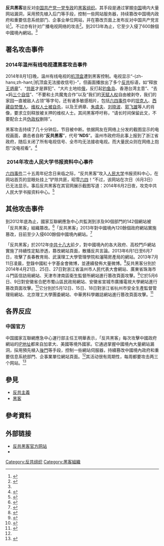 {{Multiple issues|
{{Citecheck|time=2020-09-16T12:23:02+00:00}}
{{Original research|time=2020-09-16T12:23:02+00:00}}
}}
{{NoteTA
|G1=IT
|1=zh-hans:反共黑客;zh-hant:反共黑客;<!--名從主人，防止過度轉換為「反共駭客」-->
|2=zh-tw:機上盒;zh-hk:機頂盒;zh-cn:机顶盒;}}

'''反共黑客'''是反对[[中国共产党|中国共产党]][[一党专政|一党专政]]的[[黑客组织|黑客组织]]。其手段是通过掌握[[中国|中国]]境内大量网站漏洞，采用预先植入后门等手段，控制一些网站服务器，持续篡改中国境内政府和重要信息系统部门、企事业单位网站，并在篡改页面上发布反对中国共产党言论<ref>{{Cite web|url = http://news.ifeng.com/shendu/lwdfzk/detail_2014_01/27/33410955_0.shtml|title = 政府网站被篡改数成倍增长 攻击者多难以确定|accessdate = 2014年1月27日|author = 吴铭|archive-date = 2014年1月27日|archive-url = https://web.archive.org/web/20140127133651/http://news.ifeng.com/shendu/lwdfzk/detail_2014_01/27/33410955_0.shtml|dead-url = no}}</ref>。不过亦有针对广播电视网络的攻击<ref>{{Cite web|url = http://www.rfa.org/cantonese/news/Wenzhou-TV-hacker-08012014123747.html|title = 温州数码电视被黑客入侵|accessdate = 2014年8月1日|language = zh-hans|archive-date = 2014年8月8日|archive-url = https://web.archive.org/web/20140808082154/http://www.rfa.org/cantonese/news/Wenzhou-TV-hacker-08012014123747.html|dead-url = no}}</ref>。到2013年為止，它至少入侵了600餘個中國境內網站。<ref name="中國國防報"/>

== 著名攻击事件 ==
=== 2014年温州有线电视遭黑客攻击事件 ===
{{另见|2014年温州有线电视遭黑客攻击事件|}}
2014年8月1日晚，温州有线电视的[[机顶盒|机顶盒]]遭到黑客控制。电视显示“-{zh-hans;zh-hant;|机顶盒无法接收信号}-”，但画面播放出了多个[[反共主义|反共]]标语，如“释放[[王炳章|王炳章]]”、“[[共匪|共匪]]才是罪犯”、“大片土地给[[俄罗斯|俄]]，反打起[[釣魚臺|钓鱼岛]]、香港台湾主意”、“去×妈[[三个自信|三个自信]]”、“不要和土共魔鬼合作”以及“我们的[[天赋人权|天赋人权]]自由被剥夺，我们的家园一直被敌人占领”等字句，还有诸多敏感相片，包括[[六四事件|六四事件]]中的[[王维林|坦克人]]、[[藏區連環自焚事件|西藏自焚僧人]]、[[维权人士|维权人士]][[被自杀|被自杀]]，以及王炳章、[[朱虞夫|朱虞夫]]、[[刘晓波|刘晓波]]、[[郭飞雄|郭飞雄]]等人的肖像，要求立刻释放被关押的维权人士。其间黑客呼吁称，“请长时间保留此文，不要配合土共[[伪政权|伪政权]]删除”。

黑客攻击持续了几十分钟后，节目被中断。依据网友在网络上分发的截图显示的电视画面，袭击者自称“'''反共黑客'''”，代号“'''NDS'''”。温州市政府将此事上报到了浙江省政府，随后关闭了所有电视信号、全市均无法接收电视。而大量民众则在网络上抱怨“没电视看”。<ref name="singtao">{{cite news|publisher=[[雅虎香港|雅虎香港]]|work=[[星島日報|星島日報]]|title=疑黑客入侵 溫州電視變反共|url=https://hk.news.yahoo.com/%E7%96%91%E9%BB%91%E5%AE%A2%E5%85%A5%E4%BE%B5-%E6%BA%AB%E5%B7%9E%E9%9B%BB%E8%A6%96%E8%AE%8A%E5%8F%8D%E5%85%B1-215956013.html|date=2014-08-02|accessdate=2014-08-02|language=zh-hk|archive-date=2014-08-12|archive-url=https://web.archive.org/web/20140812193732/https://hk.news.yahoo.com/%E7%96%91%E9%BB%91%E5%AE%A2%E5%85%A5%E4%BE%B5-%E6%BA%AB%E5%B7%9E%E9%9B%BB%E8%A6%96%E8%AE%8A%E5%8F%8D%E5%85%B1-215956013.html|dead-url=no}}</ref>

=== 2014年攻击人民大学书报资料中心事件 ===
[[六四事件|六四事件]]二十五周年纪念日来临之际，“反共黑客”攻入[[人民大学|人民大学]]书报资料中心，在网站首页的显眼处挂上“铲除共匪，昭雪[[六四|六四]]！”不过，该网站在次日（6月3日）已无法显示。事后反共黑客在其官网展示截图写道：2014年6月2日夜，攻克中共人民大学书报资料中心。<ref>{{Cite web|url = http://www.ntdtv.com/xtr/gb/2014/06/04/a1113808.html|title = 六四前夕 人民大学网被黑：铲除共匪 昭雪六四|accessdate = 2014-06-03|archive-date = 2014-06-05|archive-url = https://web.archive.org/web/20140605160915/http://www.ntdtv.com/xtr/gb/2014/06/04/a1113808.html|dead-url = no}}</ref>

== 其他攻击事件 ==
到2012年底為止，國家互聯網應急中心共監測到涉及90個部門的142個網站被「反共黑客」組織篡改。<ref>{{Cite web | url=http://www.nsa.gov.cn/web/a/zixunbaogao/20131216/3120.html | title=從「棱鏡事件」透視我國信息安全問題 | date=2013-12-16 | author=決策諮詢部 | publisher=國家行政學院 | access-date=2015-05-21 | archive-url=https://web.archive.org/web/20160304213919/http://www.nsa.gov.cn/web/a/zixunbaogao/20131216/3120.html | archive-date=2016-03-04 | dead-url=yes }}</ref>「反共黑客」2013年對中國境內120餘個政府網站實施篡改，目前至少入侵600餘個中國境內網站。<ref name="中國國防報">{{Cite news
 |url          = http://news.mod.gov.cn/headlines/2014-09/29/content_4541735.htm
 |title        = 中國網絡安全要掌握在自己手裡
 |work         = 中國國防報-國防特刊
 |author       = 葉晏
 |date         = 2014-09-29
 |publisher    = [[中華人民共和國國防部|中華人民共和國國防部]]
 |accessdate   = 2015-05-22
 |archive-date = 2016-03-04
 |archive-url  = https://web.archive.org/web/20160304193941/http://news.mod.gov.cn/headlines/2014-09/29/content_4541735.htm
 |dead-url     = no
}}</ref>
 
「反共黑客」於2012年[[中國共產黨第十八次全國代表大會|中共十八大]]前夕，對中國境內的各大政府、高校門戶網站實施了持續性定點滲透，篡改網站頁面，散播反共言論。2013年6月1日至6月7日，攻擊了長春教育局、武漢理工大學管理學院和瀋陽房產局的網站。2013年7月11日凌晨，登錄中國紅十字基金會微博，並連續發佈大量微博。<ref name="瞭望東方週刊">{{Cite web| url=http://www.gxst.gov.cn/dtxx/gnkj/685645.shtml| title=政府網站安全危機:缺乏重視和維護成被攻擊主因| date=2014-01-29| work=瞭望東方週刊| publisher=廣西壯族自治區科學技術廳| deadurl=yes| archiveurl=https://web.archive.org/web/20160305002824/http://www.gxst.gov.cn/dtxx/gnkj/685645.shtml| archivedate=2016-03-05| accessdate=2015-05-21}}</ref>反共黑客分別於2014年4月21日、25日、27日對浙江省溫州市人民代表大會網站、廣東省珠海市斗門區信訪局網站、天津市津南區衛生監督所網站進行篡改頁面攻擊。<ref>{{Cite web | url=http://www.moe.gov.cn/publicfiles/business/htmlfiles/moe/moe_1431/201405/168505.html | title=2014年4月21日-2014年4月27日互聯網安全威脅情況及趨勢分析公告 | publisher=中華人民共和國教育部 }}{{Dead link}}</ref>它於5月6日、9日對安徽省合肥市蜀山區民政局網站、安徽省宣城市廣播電視大學網站進行篡改頁面攻擊。<ref>{{Cite web | url=http://www.moe.gov.cn/publicfiles/business/htmlfiles/moe/moe_1431/201405/168623.html | title=2014年5月5日-2014年5月11日互聯網安全威脅情況及趨勢分析公告 | publisher=中華人民共和國教育部 }}{{Dead link}}</ref>它分別於5月12日、15日、18日對浙江省杭州市安全生產監督管理局網站、北京理工大學團委網站、中華男科學雜誌網站進行篡改頁面攻擊。<ref>{{Cite web | url=http://www.moe.gov.cn/publicfiles/business/htmlfiles/moe/moe_1431/201405/169125.html | title=2014年5月12日-2014年5月18日互聯網安全威脅情況及趨勢分析公告 | publisher=中華人民共和國教育部 }}{{Dead link}}</ref>

==各界反应==
===中国官方===
中国國家互聯網應急中心運行部主任王明華表示，「反共黑客」每次攻擊中國政府網站的[[IP地址|IP地址]]都來自加拿大、美國等境外國家。它通過掌握中國境內大量網站漏洞，採用預先植入[[軟體後門|後門]]等手段，控制一些網站伺服器，持續篡改中國境內政府和重要信息系統部門、企事業單位網站頁面。<ref name="瞭望東方週刊"/>其活动很有周期性，每周都要攻击两三个网站。<ref>{{Cite news | url=http://news.qq.com/a/20130806/011008.htm | title=境外對華網絡攻擊報告:黑客關注中國600個網站 | work=瞭望東方週刊 | author=吳銘 | date=2013-08-06 | accessdate=2015-05-22 | archive-date=2015-02-22 | archive-url=https://web.archive.org/web/20150222004729/http://news.qq.com/a/20130806/011008.htm | dead-url=no }}</ref>

==參見==
* [[反共主義|反共主義]]
* [[黑客|黑客]]

==參考資料==
{{Reflist}}

== 外部链接 ==
*[http://www.fangongheike.com/ 反共黑客官方网站]{{Wayback|url=http://www.fangongheike.com/ |date=20140810073448 }}
*{{twitter|fangongheike}}

[[Category:反共组织|Category:反共组织]]
[[Category:黑客組織|Category:黑客組織]]